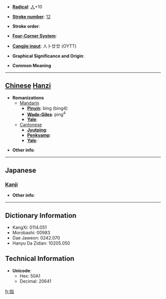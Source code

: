 * '''[[Wiktionary:Chinese radical index| Radical]]''': [[Wiktionary:Chinese radical index 人|人]]+10

* '''[[Wiktionary:Chinese total strokes index|Stroke number]]''': [[Wiktionary:Chinese total strokes index 12|12]]

* '''Stroke order''': 

* '''[[Wiktionary:Chinese four corner index|Four-Corner System]]''': 

* '''[[Wiktionary:Chinese Cangjie index|Cangjie input]]''': 人卜廿廿 (OYTT)

* '''Graphical Significance and Origin''': 

* '''Common Meaning'''

----

== [[Chinese]] [[Hanzi]] ==

* '''Romanizations'''
** [[Mandarin]]
*** '''[[Pinyin]]''': bìng (bing4)
*** '''[[Wade-Giles]]''': ping<sup>4</sup>
*** '''[[Yale]]''': 
**[[Cantonese]]
***'''[[Jyutping]]''':
***'''[[Penkyamp]]''': 
***'''[[Yale]]''': 

* '''Other info''': 

----

==Japanese==
===[[Kanji]]===
{{kanji|on readings=[[へい]] (hei)|kun readings=[[なみ]] (nami), [[ならべる]] (naraberu), [[ならぶ]] (narabu), [[ならびに]] (narabini)}}

* '''Other info''':  

----

== Dictionary Information ==

* KangXi: 0114.051
* Morobashi: 00983
* Dae Jaweon: 0242.070
* Hanyu Da Zidian: 10205.050

== Technical Information ==

* '''Unicode''':
** Hex: 50A1
** Decimal: 20641

[[fr:傡]]